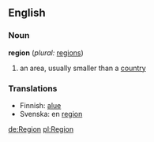 ==English==

===Noun===
'''region'''  (''plural:'' [[regions]])
#an area, usually smaller than a [[country]]

===Translations===
*Finnish: [[alue]]
*Svenska: en [[region]]

[[de:Region]]
[[pl:Region]]